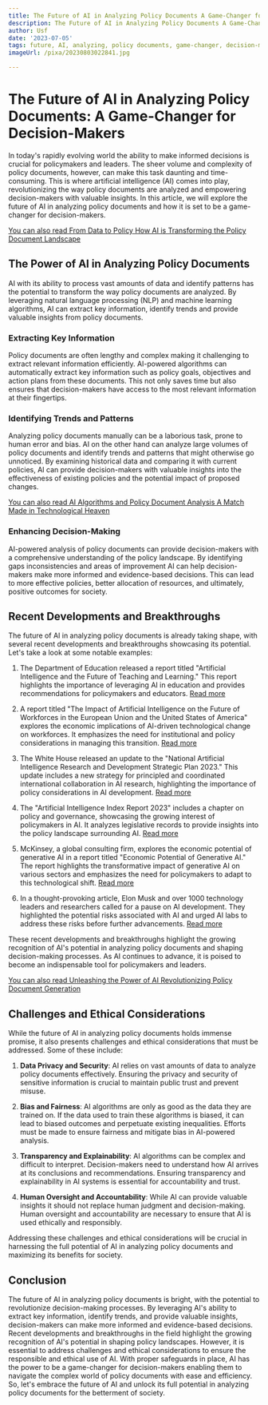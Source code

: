 ```yaml
---
title: The Future of AI in Analyzing Policy Documents A Game-Changer for Decision-Makers
description: The Future of AI in Analyzing Policy Documents A Game-Changer for Decision-Makers
author: Usf
date: '2023-07-05'
tags: future, AI, analyzing, policy documents, game-changer, decision-makers
imageUrl: /pixa/20230803022841.jpg

---
```

# The Future of AI in Analyzing Policy Documents: A Game-Changer  for Decision-Makers

In today's rapidly evolving world the ability to make informed decisions  is crucial for policymakers and leaders.  The sheer volume and complexity of policy documents, however, can make this task daunting and time-consuming. This  is where  artificial intelligence (AI) comes into play, revolutionizing  the way policy documents are analyzed and  empowering decision-makers with  valuable insights. In this article,  we will explore the future of AI in analyzing policy documents and how it is set to be a game-changer for decision-makers.

[You can also read From Data to Policy How AI is Transforming  the Policy Document Landscape](From%20Data%20to%20Policy%20How%20AI%20is%20Transforming%20the%20Policy%20Document%20Landscape)


## The Power of AI in Analyzing Policy Documents

AI with  its ability to process vast amounts  of data and identify patterns has  the potential to transform the way policy  documents are analyzed.  By  leveraging natural language  processing (NLP) and machine learning algorithms, AI can extract key information, identify trends and  provide valuable insights from policy documents.

### Extracting Key Information

Policy  documents are often lengthy and complex making it challenging to extract relevant information efficiently. AI-powered  algorithms can automatically extract key information such as policy goals, objectives and  action  plans  from these documents.  This not only saves  time but also ensures that decision-makers  have access to the most relevant  information at their fingertips.

### Identifying Trends and Patterns

Analyzing policy documents manually can be a laborious task, prone to human error and bias. AI on the other hand can analyze large volumes of policy documents and identify trends  and patterns that might otherwise go  unnoticed. By examining historical data and comparing it with current policies, AI can provide decision-makers with  valuable insights into  the effectiveness of existing policies and the potential impact of proposed changes.

[You can also read AI Algorithms and Policy Document Analysis A Match Made in Technological  Heaven](AI%20Algorithms%20and%20Policy%20Document%20Analysis%20A%20Match%20Made%20in%20Technological%20Heaven)


### Enhancing Decision-Making

AI-powered analysis of policy documents can provide decision-makers with a comprehensive understanding of the policy landscape. By identifying gaps inconsistencies and areas of improvement AI can help  decision-makers make more informed  and evidence-based decisions. This can lead to more effective policies, better allocation of resources, and ultimately, positive outcomes for society.

## Recent Developments and Breakthroughs

The future of AI in analyzing policy  documents is already taking shape, with several  recent developments  and breakthroughs  showcasing its potential. Let's take a look at some notable examples:

1.  The Department of  Education released a  report titled "Artificial Intelligence and the Future of Teaching and Learning." This report highlights the importance of leveraging AI in education and  provides  recommendations for  policymakers and educators. [Read more](https://www2.ed.gov/documents/ai-report/ai-report.pdf)

2. A report  titled "The Impact of Artificial Intelligence on the Future of Workforces in the European Union and the United States of America" explores the economic implications of AI-driven  technological change on workforces. It emphasizes  the need for institutional and policy  considerations in managing this transition. [Read  more](https://www.whitehouse.gov/wp-content/uploads/2022/12/TTC-EC-CEA-AI-Report-12052022-1.pdf)

3. The White House released an update to the "National Artificial Intelligence  Research and Development Strategic Plan 2023." This update includes a  new strategy for principled and coordinated international collaboration in AI research, highlighting the  importance of  policy considerations in AI development. [Read  more](https://www.whitehouse.gov/wp-content/uploads/2023/05/National-Artificial-Intelligence-Research-and-Development-Strategic-Plan-2023-Update.pdf)

4. The "Artificial Intelligence Index Report  2023" includes a chapter on policy and  governance, showcasing the growing  interest of policymakers  in AI.  It analyzes legislative records to provide insights into the policy landscape surrounding AI. [Read more](https://aiindex.stanford.edu/wp-content/uploads/2023/04/HAI_AI-Index-Report_2023.pdf)

5. McKinsey, a  global consulting firm, explores the economic potential of generative AI in a report titled  "Economic Potential of Generative AI." The report highlights the transformative impact of generative AI on various sectors and emphasizes the need for policymakers to adapt to this technological  shift. [Read more](https://www.mckinsey.com/capabilities/mckinsey-digital/our-insights/the-economic-potential-of-generative-ai-the-next-productivity-frontier)

6. In a  thought-provoking  article, Elon Musk and over 1000 technology leaders  and researchers called for a pause on AI development. They highlighted the potential risks associated with AI and urged AI labs to address these risks before further advancements.  [Read more](https://www.nytimes.com/2023/03/29/technology/ai-artificial-intelligence-musk-risks.html)

These recent developments and breakthroughs highlight the  growing recognition of  AI's potential in analyzing policy documents and shaping decision-making processes. As AI continues to  advance, it is poised to become an indispensable tool for policymakers and leaders.

[You can also read Unleashing the Power of AI Revolutionizing  Policy Document Generation](Unleashing%20the%20Power%20of%20AI%20Revolutionizing%20Policy%20Document%20Generation)


## Challenges and Ethical  Considerations

While the future of AI in analyzing policy documents holds immense promise, it also presents challenges and ethical considerations that must be addressed. Some of these include:

1. **Data Privacy and Security**: AI relies on vast amounts of data to analyze policy documents effectively.  Ensuring the privacy and security of sensitive information is crucial  to maintain public  trust and prevent misuse.

2. **Bias and Fairness**: AI algorithms  are only as good  as the data they are trained on. If the data used to  train these algorithms is  biased, it can lead to biased outcomes and perpetuate existing inequalities. Efforts must be made to ensure fairness and mitigate bias  in AI-powered  analysis.

3. **Transparency and Explainability**:  AI algorithms can be complex and difficult  to interpret. Decision-makers need to understand how AI arrives at its conclusions and recommendations. Ensuring transparency and explainability in  AI systems is essential for accountability and trust.

4. **Human Oversight and Accountability**: While AI  can  provide valuable insights it should not replace human  judgment and decision-making. Human oversight and accountability are necessary to ensure that AI  is used ethically and responsibly.

Addressing these challenges and ethical considerations will be crucial in harnessing the full potential of AI in analyzing policy documents and maximizing its  benefits for society.

## Conclusion

The future of AI in analyzing policy documents  is bright, with the potential  to revolutionize  decision-making processes. By leveraging AI's ability to extract key information, identify trends, and  provide valuable insights, decision-makers can make more informed and evidence-based decisions.  Recent developments and breakthroughs in the field highlight the growing recognition of AI's potential in shaping policy landscapes. However, it is essential to address challenges and  ethical  considerations to ensure the responsible and ethical use of AI.  With proper safeguards in place, AI has the power to be a game-changer for decision-makers enabling  them to navigate the complex world of policy documents with ease and efficiency. So, let's  embrace the future of AI  and unlock its full potential in analyzing policy documents  for the  betterment of society.